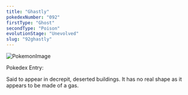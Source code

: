 ```yaml
---
title: "Ghastly"
pokedexNumber: "092"
firstType: "Ghost"
secondType: "Poison"
evolutionStage: "Unevolved"
slug: "92ghastly"
---
```


![PokemonImage](https://archives.bulbagarden.net/media/upload/thumb/c/c2/0092Gastly.png/140px-0092Gastly.png)

Pokedex Entry:

Said to appear in decrepit, deserted buildings. It has no real shape as it appears to be made of a gas.
